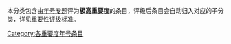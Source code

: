 本分类包含由[[Wikipedia:年号专题|年号专题]]评为'''极高重要度'''的条目，评级后条目会自动归入对应的子分类，详见[[Wikipedia:年号专题/条目评级|重要性评级标准]]。
{{Articles by Importance|topic=年号|project=年号|format=toc}}

[[Category:各重要度年号条目|Category:各重要度年号条目]]